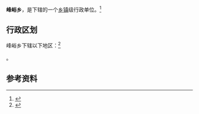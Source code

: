 {{中国乡级行政区|14/02/27/202/000}}

'''峰峪乡'''，是{{PRC admin/fullname|14/02/27/202/000|3}}下辖的一个[[乡镇|乡镇]]级行政单位。<ref>{{PRC admin/ref sgc|{{PRC admin/parent|14/02/27/202/000}}}}</ref>

== 行政区划 ==

峰峪乡下辖以下地区：<ref>{{PRC admin/ref sgc|14/02/27/202/000}}</ref>

{{PRC admin/children|14/02/27/202/000}}。

== 参考资料 ==

{{reflist}}

{{行政区划小作品}}
{{PRC admin/navcat|14/02/27/202/000}}